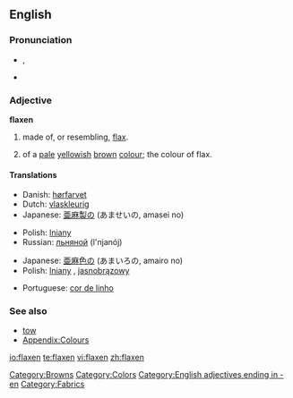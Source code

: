 ==English==

===Pronunciation===
* {{IPA|/ˈflæk.sən/}}, {{SAMPA|/"fl{k.s@n/}}
* {{rhymes|æksən}}

===Adjective===
'''flaxen'''

# made of, or resembling, [[flax]].
# {{colour}} of a [[pale]] [[yellow]]ish [[brown]] [[colour]]; the colour of flax.
#: {{color panel|C2B280}}

====Translations====
{{trans-top|material}}
* Danish: [[hørfarvet]]
* Dutch: [[vlaskleurig]]
* Japanese: [[亜麻]][[製]]の (あませいの, amasei no)
{{trans-mid}}
* Polish: [[lniany]] {{m}}
* Russian: [[льняной]] (l'njanój)
{{trans-bottom}}

{{trans-top|colour}}
* Japanese: [[亜麻]][[色]]の (あまいろの, amairo no)
* Polish: [[lniany]] {{m}}, [[jasnobrązowy]] {{m}}
{{trans-mid}}
* Portuguese: [[cor de linho]] {{f}}
{{trans-bottom}}

===See also===
* [[tow]]
* [[Appendix:Colours]]

[[Category:Browns]]
[[Category:Colors]]
[[Category:English adjectives ending in -en]]
[[Category:Fabrics]]

[[io:flaxen]]
[[te:flaxen]]
[[vi:flaxen]]
[[zh:flaxen]]